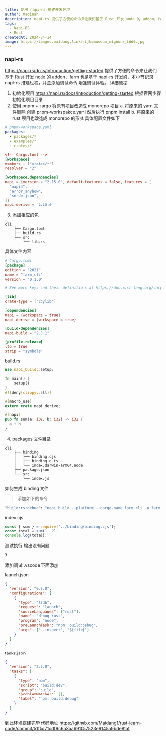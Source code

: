 ```yaml
---
title: 使用 napi-rs 搭建开发环境
author: Madinah
description: napi-rs 提供了方便的命令来让我们基于 Rust 开发 node 的 addon，farm 也是基于 napi-rs 开发的。本小节记录了 napi-rs 的搭建过程，并添加了调试命令以增强调试体验。详细流程包括初始化项目、使用 pnpm + cargo 将原有项目改造成 monorepo 项目，添加相应的包，生成 binding 文件，以及添加调试功能。最终完成了环境搭建。
tags:
  - Napi-RS
  - Rust
createdAt: 2024-04-14
image: https://images.maidang.link/rijksmuseum_mignons_1660.jpg
---
```


### napi-rs

https://napi.rs/docs/introduction/getting-started 提供了方便的命令来让我们基于 Rust 开发 node 的 addon，farm 也是基于 napi-rs 开发的，本小节记录 napi-rs 搭建过程，并且添加调试命令 增强调试体验。
详细流程

1. 初始化项目 https://napi.rs/docs/introduction/getting-started 根据官网步骤初始化项目目录
2. 使用 pnpm + cargo 将原有项目改造成 monorepo 项目
   a. 将原来的 yarn 文件删除 创建 pnpm-workspakce.yaml 然后执行 pnpm install
   b. 将原来的 rust 项目也改造成 monorepo 的形式 具体配置文件如下

```yaml
# pnpm-workspace.yaml
packages:
  - packages/*
  - examples/*
  - crates/*
```

```toml
<!-- Cargo.toml -->
[workspace]
members = ["crates/*"]
resolver = "2"

[workspace.dependencies]
napi = {version = "2.15.0", default-features = false, features = [
  "napi4",
  "error_anyhow",
  "serde-json",
]}
napi-derive = "2.15.0"
```

3. 添加相应的包

```
cli
    ├── Cargo.toml
    ├── build.rs
    └── src
        └── lib.rs
```

具体文件内容

```toml
# Cargo.toml
[package]
edition = "2021"
name = "farm_cli"
version = "0.1.0"

# See more keys and their definitions at https://doc.rust-lang.org/cargo/reference/manifest.html

[lib]
crate-type = ["cdylib"]

[dependencies]
napi = {workspace = true}
napi-derive = {workspace = true}

[build-dependencies]
napi-build = "2.0.1"

[profile.release]
lto = true
strip = "symbols"

```

build.rs

```rust
use napi_build::setup;

fn main() {
    setup()
}
#![deny(clippy::all)]

#[macro_use]
extern crate napi_derive;

#[napi]
pub fn sum(a: i32, b: i32) -> i32 {
  a + b
}
```

4. packages 文件目录

```
cli
    ├── binding
    │   ├── binding.cjs
    │   ├── binding.d.ts
    │   └── index.darwin-arm64.node
    ├── package.json
    └── src
        └── index.js
```

如何生成 binding 文件

> 添加如下的命令

```bash
"build:rs:debug": "napi build --platform --cargo-name farm_cli -p farm_cli --cargo-cwd ../../ binding --js binding.cjs --dts binding.d.ts"
```

index.cjs

```javascript
const { sum } = require('../binding/binding.cjs');
const total = sum(1, 2);
console.log(total);
```

测试执行 输出没有问题

```bash
3
```

添加调试
.vscode 下面添加

launch.json

```json
{
  "version": "0.2.0",
  "configurations": [
    {
      "type": "lldb",
      "request": "launch",
      "sourceLanguages": ["rust"],
      "name": "debug rust",
      "program": "node",
      "preLaunchTask": "npm: build:debug",
      "args": ["--inspect", "${file}"]
    }
  ]
}
```

tasks.json

```json
{
  "version": "2.0.0",
  "tasks": [
    {
      "type": "npm",
      "script": "build:dev",
      "group": "build",
      "problemMatcher": [],
      "label": "npm: build:debug"
    }
  ]
}
```

到此环境搭建完毕
代码地址 https://github.com/Maidang1/rust-learn-code/commit/51f5d71cdf9c6a3aa691057523e9145a9bde81af
